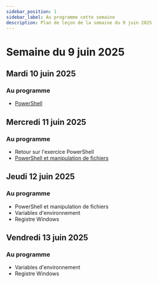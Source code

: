 ```yaml
---
sidebar_position: 1
sidebar_label: Au programme cette semaine
description: Plan de leçon de la semaine du 9 juin 2025
---
```


# Semaine du 9 juin 2025

## Mardi 10 juin 2025

### Au programme

- [PowerShell](./Exercices/powershell.mdx)

## Mercredi 11 juin 2025

### Au programme

- Retour sur l'exercice PowerShell
- [PowerShell et manipulation de fichiers](./Exercices/powershell_fichier.mdx)

## Jeudi 12 juin 2025

### Au programme

- PowerShell et manipulation de fichiers
- Variables d'environnement
- Registre Windows

## Vendredi 13 juin 2025

### Au programme

- Variables d'environnement
- Registre Windows